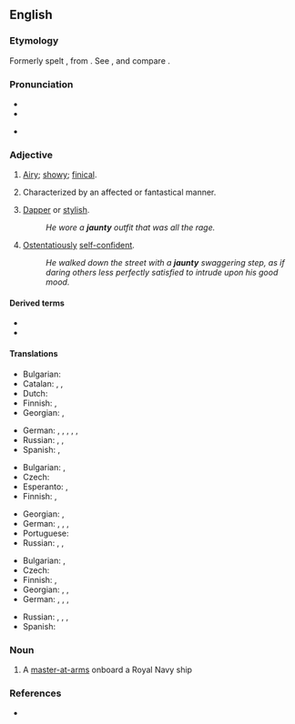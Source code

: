 {{also|Jaunty}}
==English==

===Etymology===
Formerly spelt {{m|en|janty}}, from {{uder|en|fr|gentil}}. See {{m|en|gentle}}, and compare {{m|en|genty}}.

===Pronunciation===
* {{IPA|en|/ˈd͡ʒɔːn.ti/}}
* {{audio|en|LL-Q1860 (eng)-Vealhurl-jaunty.wav|Audio (UK)}}
* {{a|some accents}} {{IPA|en|/ˈdʒɑːn.ti/}}

===Adjective===
{{en-adj|er}}

# [[airy|Airy]]; [[showy]]; [[finical]].
# {{lb|en|by extension}} Characterized by an affected or fantastical manner.
# [[dapper|Dapper]] or [[stylish]].
#: ''He wore a '''jaunty''' outfit that was all the rage.''
# [[ostentatious|Ostentatiously]] [[self-confident]].
#: ''He walked down the street with a '''jaunty''' swaggering step, as if daring others less perfectly satisfied to intrude upon his good mood.''

====Derived terms====
* {{l|en|jauntily}}
* {{l|en|jauntiness}}

====Translations====
{{trans-top|airy, showy, or affected}}
* Bulgarian: {{t+|bg|наперен}}
* Catalan: {{t+|ca|afectat|m}}, {{t|ca|pretenciós|m}}, {{t+|ca|arrogant|m|f}}
* Dutch: {{t+|nl|luchtig}}
* Finnish: {{t|fi|leuhka}}, {{t+|fi|kopea}}
* Georgian: {{t|ka|მხიარული}}, {{t|ka|მოჩვენებითი }}
{{trans-mid}}
* German: {{t+|de|affektiert}}, {{t+|de|prätentiös}}, {{t+|de|übermütig}}, {{t+|de|fröhlich}}, {{t+|de|keck}}, {{t+|de|munter}}
* Russian: {{t+|ru|показно́й}}, {{t+|ru|манерный|m}}, {{t+|ru|вычурный|m}}
* Spanish: {{t+|es|alegre}}, {{t+|es|animado}}
{{trans-bottom}}

{{trans-top|dapper or stylish}}
* Bulgarian: {{t+|bg|изискан}}, {{t+|bg|изящен}}
* Czech: {{t|cs|elegantní}}
* Esperanto: {{t|eo|fajna}}, {{t|eo|pimpa}}
* Finnish: {{t+|fi|tyylikäs}}, {{t|fi|leuhka}}
{{trans-mid}}
* Georgian: {{t|ka|ელეგანტური}}, {{t|ka|დახვეწილი}}
* German: {{t+|de|schick}}, {{t+|de|kess}}, {{t+|de|fesch}}, {{t+|de|flott}}
* Portuguese: {{t+|pt|janota}}
* Russian: {{t+|ru|изы́сканный|m}}, {{t+|ru|сти́льный|m}}, {{t+|ru|изя́щный|m}}
{{trans-bottom}}

{{trans-top|ostentatiously self-confident}}
* Bulgarian: {{t+|bg|самоуверен}}, {{t+|bg|надут}}
* Czech: {{t|cs|lehkovážný}}
* Finnish: {{t+|fi|itsevarma}}, {{t|fi|leuhka}}
* Georgian: {{t|ka|უდარდელი}}, {{t|ka|უზრუნველი}}, {{t|ka|თვითკმაყოფილი}}
* German: {{t|de|selbstzufrieden}}, {{t+|de|selbstgerecht}}, {{t+|de|übermütig}}, {{t+|de|schwungvoll}}
{{trans-mid}}
* Russian: {{t+|ru|развя́зный}}, {{t+|ru|беспе́чный}}, {{t+|ru|небре́жный}}, {{t+|ru|самоуверенный|m}}
* Spanish: {{t+|es|desenvuelto}}
{{trans-bottom}}

===Noun===
{{en-noun}}

# {{lb|en|nautical}} A [[master-at-arms]] onboard a Royal Navy ship

===References===
* {{R:Britannica 1911|Jaunting-Car}}